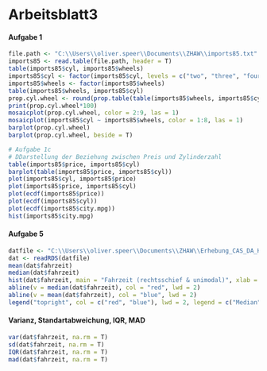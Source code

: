 # Arbeitsblatt3 {.unnumbered}


#### Aufgabe 1

```r
file.path <- "C:\\Users\\oliver.speer\\Documents\\ZHAW\\imports85.txt"
imports85 <- read.table(file.path, header = T)
table(imports85$cyl, imports85$wheels)
imports85$cyl <- factor(imports85$cyl, levels = c("two", "three", "four", "five", "six", "eight", "twelve"))
imports85$wheels <- factor(imports85$wheels)
table(imports85$wheels, imports85$cyl)
prop.cyl.wheel <- round(prop.table(table(imports85$wheels, imports85$cyl)), 2)
print(prop.cyl.wheel*100)
mosaicplot(prop.cyl.wheel, color = 2:9, las = 1)
mosaicplot(imports85$cyl ~ imports85$wheels, color = 1:8, las = 1)
barplot(prop.cyl.wheel)
barplot(prop.cyl.wheel, beside = T)

# Aufgabe 1c
# DDarstellung der Beziehung zwischen Preis und Zylinderzahl
table(imports85$price, imports85$cyl)
barplot(table(imports85$price, imports85$cyl))
plot(imports85$cyl, imports85$price)
plot(imports85$price, imports85$cyl)
plot(ecdf(imports85$price))
plot(ecdf(imports85$cyl))
plot(ecdf(imports85$city.mpg))
hist(imports85$city.mpg)
```
#### Aufgabe 5
```r
datfile <- "C:\\Users\\oliver.speer\\Documents\\ZHAW\\Erhebung_CAS_DA_HS23.rds"
dat <- readRDS(datfile)
mean(dat$fahrzeit)
median(dat$fahrzeit)
hist(dat$fahrzeit, main = "Fahrzeit (rechtsschief & unimodal)", xlab = "Fahrzeit (min)", ylab = "Häufigkeit")
abline(v = median(dat$fahrzeit), col = "red", lwd = 2)
abline(v = mean(dat$fahrzeit), col = "blue", lwd = 2)
legend("topright", col = c("red", "blue"), lwd = 2, legend = c("Median", "Mittelwert"))
```
#### Varianz, Standartabweichung, IQR, MAD
```r
var(dat$fahrzeit, na.rm = T)
sd(dat$fahrzeit, na.rm = T)
IQR(dat$fahrzeit, na.rm = T)
mad(dat$fahrzeit, na.rm = T)

```

